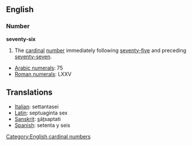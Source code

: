 == English ==
=== Number ===
'''seventy-six'''

#The [[cardinal]] [[number]] immediately following [[seventy-five]] and preceding [[seventy-seven]].

*[[w:Arabic Numerals|Arabic numerals]]: 75
*[[w:Roman numerals|Roman numerals]]: LXXV

==Translations==
*[[Italian]]: settantasei
*[[Latin]]: septuaginta sex
*[[Sanskrit]]: <u>s</u>á<u>t</u>saptati
*[[Spanish]]: setenta y seis

[[Category:English cardinal numbers]]